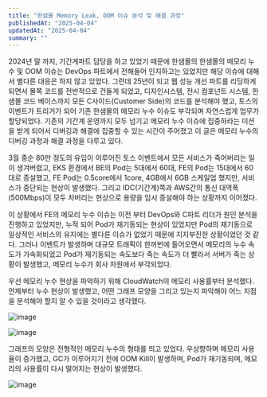 ```yaml
---
title: "한샘몰 Memory Leak, OOM 이슈 분석 및 해결 과정"
publishedAt: "2025-04-04"
updatedAt: "2025-04-04"
summary: ""
---
```


2024년 말 까지, 기간계파트 담당을 하고 있었기 때문에 한샘몰의 한샘몰의 메모리 누수 및 OOM 이슈는 DevOps 파트에서 전해들어 인지하고는 있었지만 해당 이슈에 대해서 별다른 대응은 하지 않고 있었다. 그런데 25년이 되고 웹 성능 개선 파트를 리딩하게 되면서 몰쪽 코드를 전반적으로 건들게 되었고, 디자인시스템, 전시 컴포넌트 시스템, 한샘몰 코드 베이스까지 모든 C사이드(Customer Side)의 코드를 분석해야 했고, 토스의 이벤트가 트리거가 되어 기존 한샘몰의 메모리 누수 이슈도 부각되며 자연스럽게 업무가 할당되었다. 기존의 기간계 운영까지 모두 넘기고 메모리 누수 이슈에 집중하라는 미션을 받게 되어서 디버깅과 해결에 집중할 수 있는 시간이 주어졌고 이 글은 메모리 누수의 디버깅 과정과 해결 과정을 다루고 있다.

3월 중순 80만 정도의 유입이 이루어진 토스 이벤트에서 모든 서비스가 죽어버리는 일이 생겨버렸고, EKS 환경에서 BE의 Pod는 5대에서 60대, FE의 Pod는 15대에서 60대로 증설했고, FE Pod는 0.5core에서 1core, 4GB에서 6GB 스케일업 했지만, 서비스가 중단되는 현상이 발생했다. 그리고 IDC(기간계)쪽과 AWS간의 통신 대역폭(500Mbps)이 모두 차버리는 현상으로 용량을 임시 증설해야 하는 상황까지 이어졌다.

이 상황에서 FE의 메모리 누수 이슈는 이전 부터 DevOps와 C파트 리더가 원인 분석을 진행하고 있었지만, 누적 되어 Pod가 재기동되는 현상이 있었지만 Pod의 재기동으로 일상적인 서비스의 유지에는 별다른 이슈가 없었기 때문에 지지부진한 상황이었던 것 같다. 그러나 이벤트가 발생하며 대규모 트래픽이 한꺼번에 들어오면서 메모리의 누수 속도가 가속화되었고 Pod가 재기동되는 속도보다 죽는 속도가 더 빨라서 서버가 죽는 상황이 발생했고, 메모리 누수가 회사 차원에서 부각되었다.

우선 메모리 누수 현상을 파악하기 위해 CloudWatch의 메모리 사용률부터 분석했다. 언제부터 누수 현상이 발생했고, 어떤 그래프 모양을 그리고 있는지 파악해야 어느 지점을 분석해야 할지 알 수 있을 것이라고 생각했다.

![image](/assets/202504/001.png)

![image](/assets/202504/002.png)

그래프의 모양은 전형적인 메모리 누수의 형태를 띄고 있었다. 우상향하며 메모리 사용율이 증가했고, GC가 이루어지기 전에 OOM Kill이 발생하며, Pod가 재기동되며, 메모리의 사용률이 다시 떨어지는 현상이 발생했다.

![image](/assets/202504/003.png)